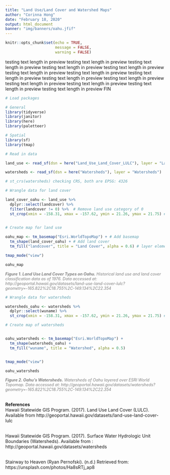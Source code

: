 ```yaml
---
title: "Land Use/Land Cover and Watershed Maps"
author: "Corinna Hong"
date: "February 18, 2020"
output: html_document
banner: "img/banners/oahu.jfif"
---
```


```r
knitr::opts_chunk$set(echo = TRUE, 
                      message = FALSE,
                      warning = FALSE)
```

testing text length in preview testing text length in preview testing text length in preview testing text length in preview testing text length in preview testing text length in preview testing text length in preview testing text length in preview testing text length in preview testing text length in preview testing text length in preview testing text length in preview testing text length in preview testing text length in preview FIN



```r

# Load packages

# General
library(tidyverse)
library(janitor)
library(here)
library(paletteer)

# Spatial
library(sf)
library(tmap)

```

```r

# Read in data

land_use <- read_sf(dsn = here("Land_Use_Land_Cover_LULC"), layer = "Land_Use_Land_Cover_LULC")

watersheds <- read_sf(dsn = here("Watersheds"), layer = "Watersheds")

# st_crs(watersheds) checking CRS, both are EPSG: 4326

```

```r

# Wrangle data for land cover

land_cover_oahu <- land_use %>%
  dplyr::select(landcover) %>%
  filter(landcover != 0) %>%  # Remove land use category of 0
  st_crop(xmin = -158.31, xmax = -157.62, ymin = 21.26, ymax = 21.75) # Crop to Oahu
  
```

```r

# Create map for land use

oahu_map <- tm_basemap("Esri.WorldTopoMap") + # Add basemap
  tm_shape(land_cover_oahu) + # Add land cover
  tm_fill("landcover", title = "Land Cover", alpha = 0.6) # layer elements

tmap_mode("view")

oahu_map


```
<p style="font-size:0.9em; font-style:italic; color: grey">
**Figure 1. Land Use Land Cover Types on Oahu.** Historical land use and land cover classification data as of 1976. Data accessed at: http://geoportal.hawaii.gov/datasets/land-use-land-cover-lulc?geometry=-165.822%2C18.755%2C-149.134%2C22.354
</p>


```r

# Wrangle data for watersheds

watersheds_oahu <- watersheds %>% 
  dplyr::select(wuname) %>% 
  st_crop(xmin = -158.31, xmax = -157.62, ymin = 21.26, ymax = 21.75) # Crop to Oahu

```

```r

# Create map of watersheds


oahu_watersheds <- tm_basemap("Esri.WorldTopoMap") +
  tm_shape(watersheds_oahu) +
  tm_fill("wuname", title = "Watershed", alpha = 0.5)


tmap_mode("view")

oahu_watersheds

```
<p style="font-size:0.9em; font-style:italic; color: grey">
**Figure 2. Oahu's Watersheds.** Watersheds of Oahu layered over ESRI World Topomap. Data accessed at: http://geoportal.hawaii.gov/datasets/watersheds?geometry=-165.822%2C18.755%2C-149.134%2C22.354
</p>

<br>
**References**
<br>
Hawaii Statewide GIS Program. (2017). Land Use Land Cover (LULC). Available from http://geoportal.hawaii.gov/datasets/land-use-land-cover-lulc

<br>
Hawaii Statewide GIS Program. (2017). Surface Water Hydrologic Unit Boundaries (Watersheds). Available from : http://geoportal.hawaii.gov/datasets/watersheds

<br>
Stairway to Heaven (Ryan Pernofski). (n.d.) Retrieved from: https://unsplash.com/photos/Ha8sRTj_ap8